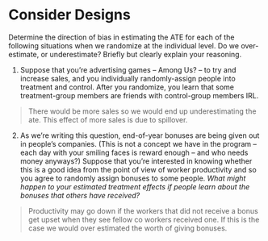 # Consider Designs 

Determine the direction of bias in estimating the ATE for each of the following situations when we randomize at the individual level.  Do we over-estimate, or underestimate? Briefly but clearly explain your reasoning.

1. Suppose that you're advertising games -- Among Us? -- to try and increase sales, and you individually randomly-assign people into treatment and control. After you randomize, you learn that some treatment-group members are friends with control-group members IRL. 

> There would be more sales so we would end up underestimating the ate. This effect of more sales is due to spillover.

2. As we're writing this question, end-of-year bonuses are being given out in people's companies. (This is not a concept we have in the program -- each day with your smiling faces is reward enough -- and who needs money anyways?) Suppose that you're interested in knowing whether this is a good idea from the point of view of worker productivity and so you agree to randomly assign bonuses to some people. *What might happen to your estimated treatment effects if people learn about the bonuses that others have received?* 

> Productivity may go down if the workers that did not receive a bonus get upset when they see fellow co workers received one. If this is the case we would over estimated the worth of giving bonuses.